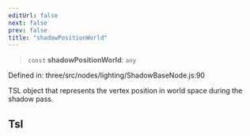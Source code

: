 ```yaml
---
editUrl: false
next: false
prev: false
title: "shadowPositionWorld"
---
```


> `const` **shadowPositionWorld**: `any`

Defined in: three/src/nodes/lighting/ShadowBaseNode.js:90

TSL object that represents the vertex position in world space during the shadow pass.

## Tsl
